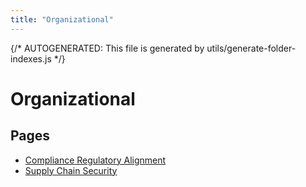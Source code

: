 ```yaml
---
title: "Organizational"
---
```


{/* AUTOGENERATED: This file is generated by utils/generate-folder-indexes.js */}

# Organizational

## Pages

- [Compliance Regulatory Alignment](/opsec/control-domains/organizational/compliance-regulatory-alignment)
- [Supply Chain Security](/opsec/control-domains/organizational/supply-chain-security)
